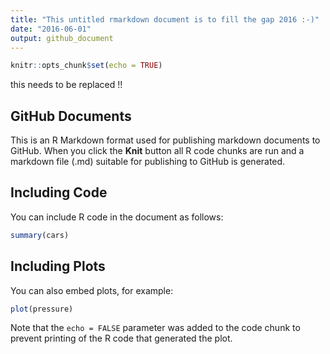 ```yaml
---
title: "This untitled rmarkdown document is to fill the gap 2016 :-)"
date: "2016-06-01"
output: github_document
---
```


```r
knitr::opts_chunk$set(echo = TRUE)
```

this needs to be replaced !!

## GitHub Documents

This is an R Markdown format used for publishing markdown documents to GitHub. When you click the **Knit** button all R code chunks are run and a markdown file (.md) suitable for publishing to GitHub is generated.

## Including Code

You can include R code in the document as follows:

```r
summary(cars)
```

## Including Plots

You can also embed plots, for example:

```r
plot(pressure)
```

Note that the `echo = FALSE` parameter was added to the code chunk to prevent printing of the R code that generated the plot.
